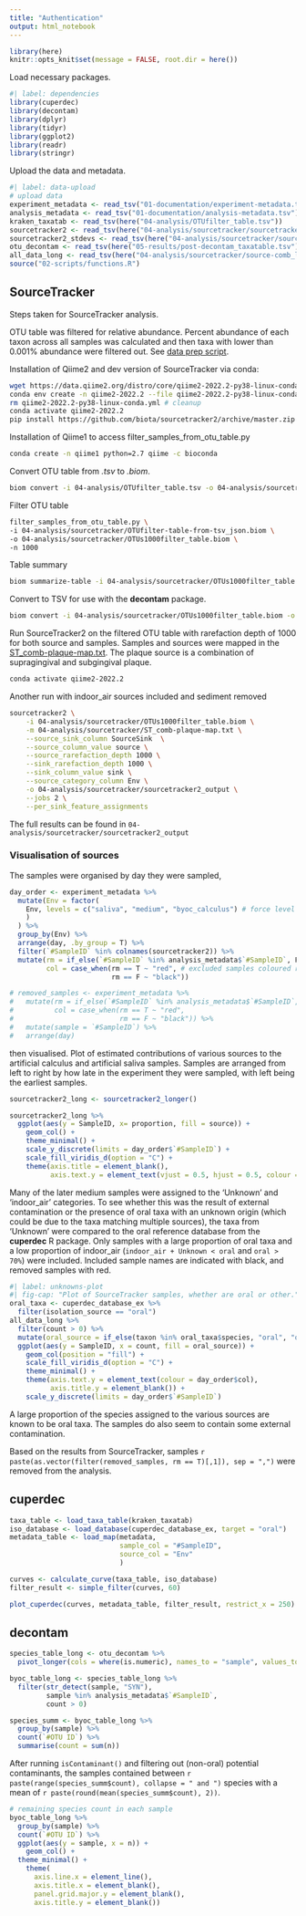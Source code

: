 ```yaml
---
title: "Authentication"
output: html_notebook
---
```


```r
library(here)
knitr::opts_knit$set(message = FALSE, root.dir = here())
```

Load necessary packages.

```r
#| label: dependencies
library(cuperdec)
library(decontam)
library(dplyr)
library(tidyr)
library(ggplot2)
library(readr)
library(stringr)
```

Upload the data and metadata.

```r
#| label: data-upload
# upload data
experiment_metadata <- read_tsv("01-documentation/experiment-metadata.tsv")
analysis_metadata <- read_tsv("01-documentation/analysis-metadata.tsv")
kraken_taxatab <- read_tsv(here("04-analysis/OTUfilter_table.tsv"))
sourcetracker2 <- read_tsv(here("04-analysis/sourcetracker/sourcetracker2_output/mixing_proportions.txt"))
sourcetracker2_stdevs <- read_tsv(here("04-analysis/sourcetracker/sourcetracker2_output/mixing_proportions_stds.txt")) 
otu_decontam <- read_tsv(here("05-results/post-decontam_taxatable.tsv"))
all_data_long <- read_tsv(here("04-analysis/sourcetracker/source-comb_long.tsv"))
source("02-scripts/functions.R")
```

## SourceTracker

Steps taken for SourceTracker analysis.

OTU table was filtered for relative abundance. Percent abundance of each taxon
across all samples was calculated and then taxa with lower than 0.001% abundance
were filtered out. See [data prep script](../02-scripts/01-dataprep.R).

Installation of Qiime2 and dev version of SourceTracker via conda:

```sh
wget https://data.qiime2.org/distro/core/qiime2-2022.2-py38-linux-conda.yml
conda env create -n qiime2-2022.2 --file qiime2-2022.2-py38-linux-conda.yml
rm qiime2-2022.2-py38-linux-conda.yml # cleanup
conda activate qiime2-2022.2
pip install https://github.com/biota/sourcetracker2/archive/master.zip
```

Installation of Qiime1 to access filter_samples_from_otu_table.py

```sh
conda create -n qiime1 python=2.7 qiime -c bioconda
```

Convert OTU table from *.tsv* to *.biom*.

```sh
biom convert -i 04-analysis/OTUfilter_table.tsv -o 04-analysis/sourcetracker/OTUfilter-table-from-tsv_json.biom --table-type="OTU table" --to-json
```

Filter OTU table

```sh
filter_samples_from_otu_table.py \
-i 04-analysis/sourcetracker/OTUfilter-table-from-tsv_json.biom \
-o 04-analysis/sourcetracker/OTUs1000filter_table.biom \
-n 1000
```

Table summary

```sh
biom summarize-table -i 04-analysis/sourcetracker/OTUs1000filter_table.biom > 04-analysis/sourcetracker/summary_OTUs1000filter-table.txt
```

Convert to TSV for use with the **decontam** package.

```sh
biom convert -i 04-analysis/sourcetracker/OTUs1000filter_table.biom -o 04-analysis/decontam/pre-decontam_OTUfiltered-table_from-biom.tsv --to-tsv
```

Run SourceTracker2 on the filtered OTU table with rarefaction depth of 1000
for both source and samples. Samples and sources were mapped in the
[ST_comb-plaque-map.txt](../04-analysis/sourcetracker/ST_comb-plaque-map.txt).
The plaque source is a combination of supragingival and subgingival plaque.

```sh
conda activate qiime2-2022.2
```

Another run with indoor_air sources included and sediment removed

```sh
sourcetracker2 \
    -i 04-analysis/sourcetracker/OTUs1000filter_table.biom \
    -m 04-analysis/sourcetracker/ST_comb-plaque-map.txt \
    --source_sink_column SourceSink  \
    --source_column_value source \
    --source_rarefaction_depth 1000 \
    --sink_rarefaction_depth 1000 \
    --sink_column_value sink \
    --source_category_column Env \
    -o 04-analysis/sourcetracker/sourcetracker2_output \
    --jobs 2 \
    --per_sink_feature_assignments
```

The full results can be found in `04-analysis/sourcetracker/sourcetracker2_output`

### Visualisation of sources

The samples were organised by day they were sampled,

```r
day_order <- experiment_metadata %>%
  mutate(Env = factor(
    Env, levels = c("saliva", "medium", "byoc_calculus") # force level order so it doesn't order alphabetically
    ) 
  ) %>% 
  group_by(Env) %>%
  arrange(day, .by_group = T) %>%
  filter(`#SampleID` %in% colnames(sourcetracker2)) %>%
  mutate(rm = if_else(`#SampleID` %in% analysis_metadata$`#SampleID`, F, T),
         col = case_when(rm == T ~ "red", # excluded samples coloured red
                         rm == F ~ "black"))

# removed_samples <- experiment_metadata %>%
#   mutate(rm = if_else(`#SampleID` %in% analysis_metadata$`#SampleID`, F, T),
#          col = case_when(rm == T ~ "red",
#                          rm == F ~ "black")) %>% 
#   mutate(sample = `#SampleID`) %>%
#   arrange(day)
```

then visualised. Plot of estimated contributions of various sources to the artificial calculus and artificial saliva samples. Samples are arranged from left to right by how late in the experiment they were sampled, with left being the earliest samples.

```r
sourcetracker2_long <- sourcetracker2_longer()
```


```r
sourcetracker2_long %>% 
  ggplot(aes(y = SampleID, x= proportion, fill = source)) +
    geom_col() +
    theme_minimal() +
    scale_y_discrete(limits = day_order$`#SampleID`) +
    scale_fill_viridis_d(option = "C") +
    theme(axis.title = element_blank(),
          axis.text.y = element_text(vjust = 0.5, hjust = 0.5, colour = day_order$col))
```

Many of the later medium samples were assigned to the 'Unknown' and 'indoor_air'
categories. To see whether this was the result of external
contamination or the presence of oral taxa with an unknown origin (which could be
due to the taxa matching multiple sources), the taxa from 'Unknown' were compared
to the oral reference database from the **cuperdec** R package. Only samples with
a large proportion of oral taxa and a low proportion of indoor_air
(`indoor_air + Unknown < oral` and `oral > 70%`) were included. Included sample
names are indicated with black, and removed samples with red.

```r
#| label: unknowns-plot
#| fig-cap: "Plot of SourceTracker samples, whether are oral or other."
oral_taxa <- cuperdec_database_ex %>%
  filter(isolation_source == "oral")
all_data_long %>% 
  filter(count > 0) %>% 
  mutate(oral_source = if_else(taxon %in% oral_taxa$species, "oral", "other")) %>%
  ggplot(aes(y = SampleID, x = count, fill = oral_source)) +
    geom_col(position = "fill") +
    scale_fill_viridis_d(option = "C") +
    theme_minimal() +
    theme(axis.text.y = element_text(colour = day_order$col),
          axis.title.y = element_blank()) +
    scale_y_discrete(limits = day_order$`#SampleID`)
```

A large proportion of the species assigned to the various sources are known to
be oral taxa. The samples do also seem to contain some external contamination.

Based on the results from SourceTracker, samples
`r paste(as.vector(filter(removed_samples, rm == T)[,1]), sep = ",")`
were removed from the analysis.

## cuperdec

```r
taxa_table <- load_taxa_table(kraken_taxatab)
iso_database <- load_database(cuperdec_database_ex, target = "oral")
metadata_table <- load_map(metadata,
                           sample_col = "#SampleID",
                           source_col = "Env"
                           )

curves <- calculate_curve(taxa_table, iso_database)
filter_result <- simple_filter(curves, 60)
```

```r
plot_cuperdec(curves, metadata_table, filter_result, restrict_x = 250)
```

## decontam

```r
species_table_long <- otu_decontam %>%
  pivot_longer(cols = where(is.numeric), names_to = "sample", values_to = "count")

byoc_table_long <- species_table_long %>% 
  filter(str_detect(sample, "SYN"),
         sample %in% analysis_metadata$`#SampleID`,
         count > 0)

species_summ <- byoc_table_long %>%
  group_by(sample) %>%
  count(`#OTU ID`) %>%
  summarise(count = sum(n))
```

After running `isContaminant()` and filtering out (non-oral) potential contaminants,
the samples contained between
`r paste(range(species_summ$count), collapse = " and ")`
species with a mean of
`r paste(round(mean(species_summ$count), 2))`.

```r
# remaining species count in each sample
byoc_table_long %>% 
  group_by(sample) %>%
  count(`#OTU ID`) %>% 
  ggplot(aes(y = sample, x = n)) +
    geom_col() +
  theme_minimal() +
    theme(
      axis.line.x = element_line(),
      axis.title.x = element_blank(),
      panel.grid.major.y = element_blank(),
      axis.title.y = element_blank())
```

